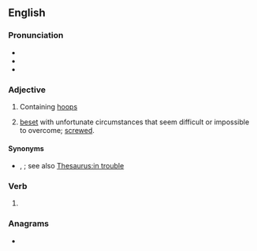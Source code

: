 ==English==

===Pronunciation===
* {{IPA|/huːpt/|lang=en}}
* {{audio|En-au-hooped.ogg|Audio (AU)|lang=en}}
* {{rhymes|uːpt|lang=en}}

===Adjective===
{{en-adj}}

# Containing [[hoop]]s
# {{lb|en|western Canada|slang}} [[beset]] with unfortunate circumstances that seem difficult or impossible to overcome; [[screwed]].

====Synonyms====
* {{sense|beset}} {{l|en|screwed}}, {{l|en|fucked}}; see also [[Thesaurus:in trouble]]

===Verb===
{{head|en|verb form}}

# {{en-past of|hoop}}

===Anagrams===
* {{anagrams|en|a=dehoop|poohed}}